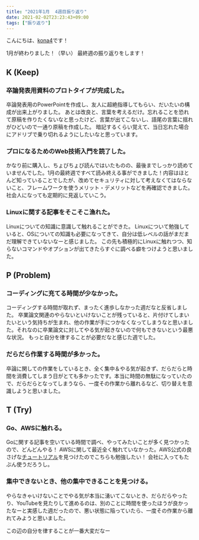 ```yaml
---
title: "2021年1月  4週目振り返り"
date: 2021-02-02T23:23:43+09:00
tags: ["振り返り"]
---
```


こんにちは、[kona4](https://twitter.com/YoKaU2)です！

1月が終わりました！（早い）
最終週の振り返りをします！

## K (Keep)

### 卒論発表用資料のプロトタイプが完成した。

卒論発表用のPowerPointを作成し、友人に超絶指導してもらい、だいたいの構成が出来上がりました。
あとは改良と、言葉を考えるだけ。忘れることを恐れて原稿を作りたくないなと思ったけど、言葉が出てこないし、語尾の言葉に揺れがひどいので一通り原稿を作成した。
暗記するくらい覚えて、当日忘れた場合にアドリブで乗り切れるようにしたいなと思っています。

### プロになるためのWeb技術入門を読了した。

かなり前に購入し、ちょびちょび読んではいたものの、最後までしっかり読めていませんでした。1月の最終週ですべて読み終える事ができました！内容はほとんど知っていることでしたが、改めてセキュリティに対して考えなくてはならないこと、フレームワークを使うメリット・デメリットなどを再確認できました。
社会人になっても定期的に見返していこう。

### Linuxに関する記事をそこそこ漁れた。

Linuxについての知識に意識して触れることができた。
Linuxについて勉強していると、OSについての知識も必要になってきて、自分は低レベルの話がまだまだ理解できていないなーと感じました。
この先も積極的にLinuxに触れつつ、知らないコマンドやオプションが出てきたらすぐに調べる癖をつけようと思いました。

## P (Problem)

### コーディングに充てる時間が少なかった。

コーディングする時間が取れず、まったく進歩しなかった週だなと反省しました。
卒業論文関連のやらないといけないことが残っていると、片付けてしまいたいという気持ちが生まれ、他の作業が手につかなくなってしまうなと思いました。それなのに卒業論文に対してやる気が起きないので何もできないという最悪な状況。
もっと自分を律することが必要だなと感じた週でした。

### だらだら作業する時間が多かった。

卒論に関しての作業をしているとき、全く集中＆やる気が起きず、だらだらと時間を消費してしまう日がとても多かったです。本当に時間の無駄になっていたので、だらだらとなってしまうなら、一度その作業から離れるなど、切り替えを意識しようと思いました。

## T (Try)

### Go、AWSに触れる。

Goに関する記事を空いている時間で調べ、やってみたいことが多く見つかったので、どんどんやる！
AWSに関して最近全く触れていなかった。AWS公式の良さげな[チュートリアル](https://aws.amazon.com/jp/getting-started/hands-on/build-modern-app-fargate-lambda-dynamodb-python/)を見つけたのでこちらも勉強したい！
会社に入ってもたぶん使うだろうし。

### 集中できないとき、他の集中できることを見つける。

やらなきゃいけないことでやる気が本当に湧いてこないとき、だらだらやったり、YouTubeを見たりして進めるのは、別のことに時間を使ったほうが良かったなーと実感した週だったので、悪い状態に陥っていたら、一度その作業から離れてみようと思いました。

この辺の自分を律することが一番大変だなー
